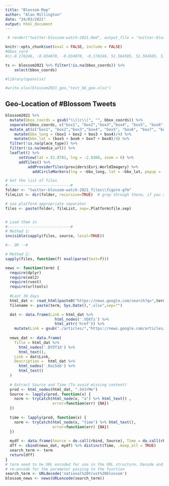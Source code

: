 ```yaml
---
title: "Blossom Map"
author: "Alan Millington"
date: "24/03/2021"
output: html_document
---
```


```r
 # render("twitter-blossom-watch-2021.Rmd", output_file = 'twitter-blossom-watch-2021.html')
```


```r
knitr::opts_chunk$set(eval = FALSE, include = FALSE)
#bbox_cord
#c(-0.170246, -0.034078, -0.034078, -0.170246, 51.564585, 51.564585, 51.6112184, 51.6112184)

ts <- blossom2021 %>% filter(!is.na(bbox_coords)) %>%
    select(bbox_coords)

#library(openxlsx)

#write.xlsx(blossom2021_geo,"test_bb_geo.xlsx")

```

## Geo-Location of #Blossom Tweets

```r
blossom2021 %>%
  mutate(bbox_coords = gsub("\\)|c\\(", "", bbox_coords)) %>%
  separate(bbox_coords, c("box1", "box2","box3","box4", "box5", "box6", "box7", "box8"), sep = ", ") %>%
  mutate_at(c("box1", "box2","box3","box4", "box5", "box6", "box7", "box8"), as.numeric) %>%
    mutate(bbx_long = (box1 + box2 + box3 + box4)/4) %>%
    mutate(bbx_lat = (box5 + box6 + box7 + box8)/4) %>%
  filter(!is.na(place_type)) %>%
  filter(!is.na(media_url)) %>%
  leaflet() %>% 
      setView(lat = 52.8781, lng = -2.8360, zoom = 6) %>%
      addTiles() %>%
          addProviderTiles(providers$Esri.WorldImagery) %>%
 	        addCircleMarkers(lng = ~bbx_long, lat = ~bbx_lat, popup =  ~text, color = "#FF0000", radius = 3, stroke = TRUE, fillOpacity = 0.2)
```

```r
# Get the list of files
#----------------------------#
folder <- "twitter-blossom-watch-2021_files\\figure-gfm"
fileList <- dir(folder, recursive=TRUE)  # grep through these, if you are not loading them all

# use platform appropriate separator
files <- paste(folder, fileList, sep=.Platform$file.sep)


# Load them in
#----------------------------#
# Method 1:
invisible(sapply(files, source, local=TRUE))

#-- OR --#

# Method 2:
sapply(files, function(f) eval(parse(text=f)))

```





```r
news <- function(term) {
  require(dplyr)
  require(xml2)
  require(rvest)
  require(urltools)
  
  #Last 30 days
  html_dat <- read_html(paste0("https://news.google.com/search?q=",term,"%20when%3A30d&hl=en-GB&gl=GB&ceid=GB%3Aen"))
  filename <- paste(term, Sys.Date(),".xlsx",sep="")

  dat <- data.frame(Link = html_dat %>%
                      html_nodes('.VDXfz') %>% 
                      html_attr('href')) %>% 
    mutate(Link = gsub("./articles/","https://news.google.com/articles/",Link))
  
  news_dat <- data.frame(
    Title = html_dat %>%
      html_nodes('.DY5T1d') %>% 
      html_text(),
    Link = dat$Link,
    Description =  html_dat %>%
      html_nodes('.Rai5ob') %>% 
      html_text()
  ) 
  
  # Extract Source and Time (To avoid missing content)
  prod <- html_nodes(html_dat, ".SVJrMe")
  Source <- lapply(prod, function(x) {
    norm <- tryCatch(html_node(x, "a") %>% html_text() ,
                     error=function(err) {NA})
  })
  
  time <- lapply(prod, function(x) {
    norm <- tryCatch(html_node(x, "time") %>% html_text(),
                     error=function(err) {NA})
  })
  
  mydf <- data.frame(Source = do.call(rbind, Source), Time = do.call(rbind, time), stringsAsFactors = F)
  dff <- cbind(news_dat, mydf) %>% distinct(Time, .keep_all = TRUE)
  search_term <- term
  return(dff)
}
# term need to be URL encoded for use in the URL structure. Decode and clean up for the filename useage
# re-encode for the parameter passing to the function
search_term <- URLdecode('national%20trust%20blossom')
blossom_news <- news(URLencode(search_term))
```
